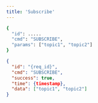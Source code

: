 ```yaml
---
title: 'Subscribe'
---
```


<RequestExample>

```bash
{
  "id": .....
  "cmd": "SUBSCRIBE",
  "params": ["topic1", "topic2"]
}
```

</RequestExample>



<ResponseExample>

```json Response
{
  "id": "{req_id}",
  "cmd": "SUBSCRIBE",
  "success": true,
  "time": {timestamp},
  "data": ["topic1", "topic2"]
}
```

</ResponseExample>